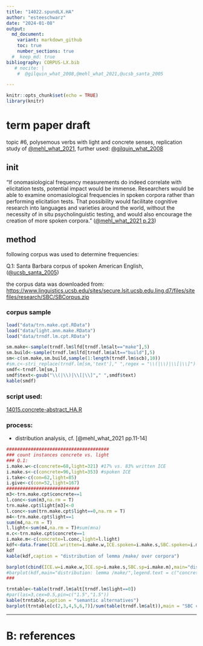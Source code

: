 ```yaml
---
title: "14022.spundLX.HA"
author: "esteeschwarz"
date: "2024-01-08"
output:
  md_document:
    variant: markdown_github
    toc: true
    number_sections: true
  #  keep_md: true
bibliography: CORPUS-LX.bib
   # nocite: |
    #  @gilquin_what_2008,@mehl_what_2021,@ucsb_santa_2005

---
```


```r
knitr::opts_chunk$set(echo = TRUE)
library(knitr)
```

# term paper draft
topic #6, polysemous verbs with light and concrete senses, replication study of [@mehl_what_2021](https://doi.org/10.1515/cllt-2017-0039), further used: [@gilquin_what_2008](https://dial.uclouvain.be/pr/boreal/object/boreal:75833)


## init
"If onomasiological frequency measurements do indeed correlate with elicitation tests, 
potential impact would be immense. Researchers would be able to examine onomasiological frequencies in spoken corpora rather than performing elicitation tests. That possibility would facilitate cognitive research into languages and varieties around the world, without the necessity of in situ psycholinguistic testing, and would also encourage the creation of more spoken corpora." ([@mehl_what_2021 p.23](https://doi.org/10.1515/cllt-2017-0039))

## method
following corpus was used to determine frequencies:   

Q.1: Santa Barbara corpus of spoken American English, ([@ucsb_santa_2005](https://www.linguistics.ucsb.edu/research/santa-barbara-corpus))

the corpus data was downloaded from: [https://www.linguistics.ucsb.edu/sites/secure.lsit.ucsb.edu.ling.d7/files/sitefiles/research/SBC/SBCorpus.zip](https://www.linguistics.ucsb.edu/sites/secure.lsit.ucsb.edu.ling.d7/files/sitefiles/research/SBC/SBCorpus.zip)

### corpus sample
```r
load("data/trn.make.cpt.RData")
load("data/light.ann.make.RData")
load("data/trndf.lm.cpt.RData")

sm.make<-sample(trndf.lm$lfd[trndf.lm$alt=="make"],5)
sm.build<-sample(trndf.lm$lfd[trndf.lm$alt=="build"],5)
sm<-c(sm.make,sm.build,sample(1:length(trndf.lm$scb),10))
#sm.c<-stri_replace(trndf.lm[sm,'text']," ",regex = "\\(|\\)|\\[|\\]")
smdf<-trndf.lm[sm,]
smdf$text<-gsub("\\(|\\)|\\[|\\]"," ",smdf$text)
kable(smdf)
```

### script used: 

[14015.concrete-abstract_HA.R](14015.concrete-abstract_HA.R)

### process:

- distribution analysis, cf. [@mehl_what_2021 pp.11-14]

```r
######################################
### count instances concrete vs. light
### Q.1: 
i.make.w<-c(concrete=68,light=321) #17% vs. 83% written ICE 
i.make.s<-c(concrete=96,light=353) #spoken ICE
i.take<-c(con=62,light=85) 
i.give<-c(con=52,light=167) 
###########################
m3<-trn.make.cpt$concrete==1
l.conc<-sum(m3,na.rm = T)
trn.make.cpt$light[m3]<-0
l.conc<-sum(trn.make.cpt$light==0,na.rm = T)
m4<-trn.make.cpt$light==1
sum(m4,na.rm = T)
l.light<-sum(m4,na.rm = T)#sum(mna)
m.c<-trn.make.cpt$concrete==1
i.make.m<-c(concrete=l.conc,light=l.light)
kdf<-data.frame(ICE.written=i.make.w,ICE.spoken=i.make.s,SBC.spoken=i.make.m)
kdf
kable(kdf,caption = "distribution of lemma /make/ over corpora")
```

```r
barplot(cbind(ICE.w=i.make.w,ICE.sp=i.make.s,SBC.sp=i.make.m),main="distribution: lemma /make/",legend.text = c("concrete use","light use"))
#barplot(kdf,main="distribution: lemma /make/",legend.text = c("concrete use","light use"))
###
```

```r
trntable<-table(trndf.lm$alt[trndf.lm$light==0])
#par(las=3,cex=0.5,pin=c("1.5","1.5"))
kable(trntable,caption = "semantic alternatives")
barplot(trntable[c(2,3,4,5,6,7)]/sum(table(trndf.lm$alt)),main = "SBC concrete /make/ vs. alternate",ylab = "% in corpus")
```


---------

# B: references


